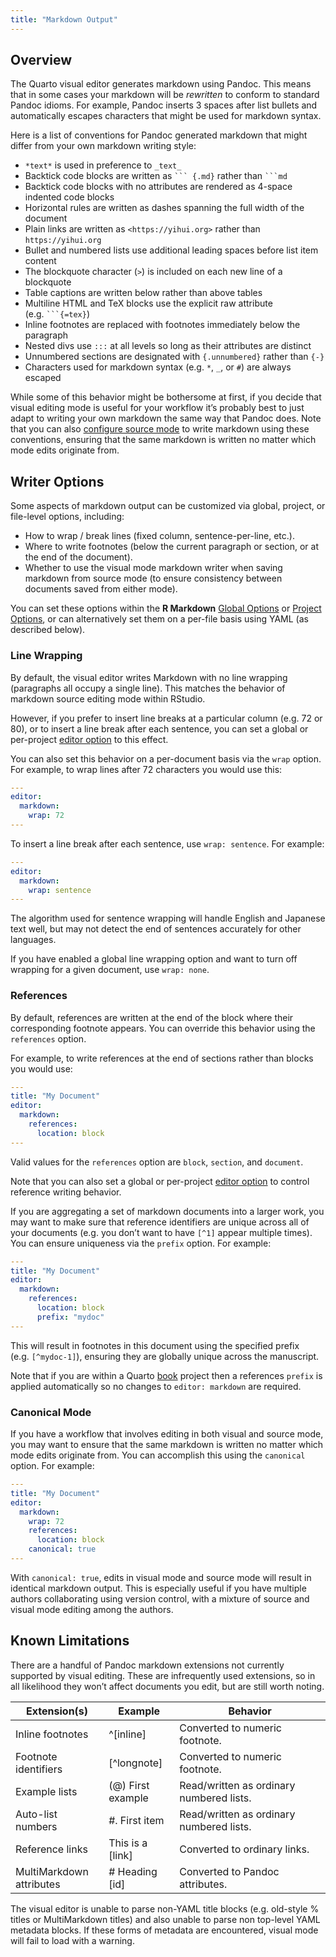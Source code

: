 ```yaml
---
title: "Markdown Output"
---
```


## Overview

The Quarto visual editor generates markdown using Pandoc. This means that in some cases your markdown will be *rewritten* to conform to standard Pandoc idioms. For example, Pandoc inserts 3 spaces after list bullets and automatically escapes characters that might be used for markdown syntax.

Here is a list of conventions for Pandoc generated markdown that might differ from your own markdown writing style:

-   `*text*` is used in preference to `_text_`
-   Backtick code blocks are written as ```` ``` {.md} ```` rather than ```` ```md ````
-   Backtick code blocks with no attributes are rendered as 4-space indented code blocks
-   Horizontal rules are written as dashes spanning the full width of the document
-   Plain links are written as `<https://yihui.org>` rather than `https://yihui.org`
-   Bullet and numbered lists use additional leading spaces before list item content
-   The blockquote character (`>`) is included on each new line of a blockquote
-   Table captions are written below rather than above tables
-   Multiline HTML and TeX blocks use the explicit raw attribute (e.g. ```` ```{=tex} ````)
-   Inline footnotes are replaced with footnotes immediately below the paragraph
-   Nested divs use `:::` at all levels so long as their attributes are distinct
-   Unnumbered sections are designated with `{.unnumbered}` rather than `{-}`
-   Characters used for markdown syntax (e.g. `*`, `_`, or `#`) are always escaped

While some of this behavior might be bothersome at first, if you decide that visual editing mode is useful for your workflow it's probably best to just adapt to writing your own markdown the same way that Pandoc does. Note that you can also [configure source mode](#canonical-mode) to write markdown using these conventions, ensuring that the same markdown is written no matter which mode edits originate from.

## Writer Options

Some aspects of markdown output can be customized via global, project, or file-level options, including:

-   How to wrap / break lines (fixed column, sentence-per-line, etc.).
-   Where to write footnotes (below the current paragraph or section, or at the end of the document).
-   Whether to use the visual mode markdown writer when saving markdown from source mode (to ensure consistency between documents saved from either mode).

You can set these options within the **R Markdown** [Global Options](options.qmd#global-options) or [Project Options](options.qmd#project-options), or can alternatively set them on a per-file basis using YAML (as described below).

### Line Wrapping

By default, the visual editor writes Markdown with no line wrapping (paragraphs all occupy a single line). This matches the behavior of markdown source editing mode within RStudio.

However, if you prefer to insert line breaks at a particular column (e.g. 72 or 80), or to insert a line break after each sentence, you can set a global or per-project [editor option](options.qmd#global-options) to this effect.

You can also set this behavior on a per-document basis via the `wrap` option. For example, to wrap lines after 72 characters you would use this:

``` yaml
---
editor:
  markdown:
    wrap: 72
---
```

To insert a line break after each sentence, use `wrap: sentence`. For example:

``` yaml
---
editor:
  markdown:
    wrap: sentence
---
```

::: {.callout-note appearance="simple"}
The algorithm used for sentence wrapping will handle English and Japanese text well, but may not detect the end of sentences accurately for other languages.
:::

If you have enabled a global line wrapping option and want to turn off wrapping for a given document, use `wrap: none`.

### References

By default, references are written at the end of the block where their corresponding footnote appears. You can override this behavior using the `references` option.

For example, to write references at the end of sections rather than blocks you would use:

``` yaml
---
title: "My Document"
editor:
  markdown:
    references: 
      location: block
---
```

Valid values for the `references` option are `block`, `section`, and `document`.

Note that you can also set a global or per-project [editor option](options.qmd#global-options) to control reference writing behavior.

If you are aggregating a set of markdown documents into a larger work, you may want to make sure that reference identifiers are unique across all of your documents (e.g. you don't want to have `[^1]` appear multiple times). You can ensure uniqueness via the `prefix` option. For example:

``` yaml
---
title: "My Document"
editor:
  markdown:
    references: 
      location: block
      prefix: "mydoc"
---
```

This will result in footnotes in this document using the specified prefix (e.g. `[^mydoc-1]`), ensuring they are globally unique across the manuscript.

::: {.callout-note appearance="simple"}
Note that if you are within a Quarto [book](/docs/books/book-basics.qmd) project then a references `prefix` is applied automatically so no changes to `editor: markdown` are required.
:::

### Canonical Mode {#canonical-mode}

If you have a workflow that involves editing in both visual and source mode, you may want to ensure that the same markdown is written no matter which mode edits originate from. You can accomplish this using the `canonical` option. For example:

``` yaml
---
title: "My Document"
editor:
  markdown:
    wrap: 72
    references: 
      location: block
    canonical: true
---
```

With `canonical: true`, edits in visual mode and source mode will result in identical markdown output. This is especially useful if you have multiple authors collaborating using version control, with a mixture of source and visual mode editing among the authors.

## Known Limitations

There are a handful of Pandoc markdown extensions not currently supported by visual editing. These are infrequently used extensions, so in all likelihood they won't affect documents you edit, but are still worth noting.

| Extension(s)             | Example            | Behavior                                 |
|--------------------------|--------------------|------------------------------------------|
| Inline footnotes         | \^\[inline\]       | Converted to numeric footnote.           |
| Footnote identifiers     | \[\^longnote\]     | Converted to numeric footnote.           |
| Example lists            | (\@) First example | Read/written as ordinary numbered lists. |
| Auto-list numbers        | #\. First item     | Read/written as ordinary numbered lists. |
| Reference links          | This is a \[link\] | Converted to ordinary links.             |
| MultiMarkdown attributes | \# Heading \[id\]  | Converted to Pandoc attributes.          |

The visual editor is unable to parse non-YAML title blocks (e.g. old-style % titles or MultiMarkdown titles) and also unable to parse non top-level YAML metadata blocks. If these forms of metadata are encountered, visual mode will fail to load with a warning.
